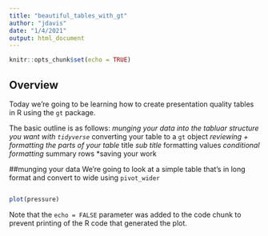 ```yaml
---
title: "beautiful_tables_with_gt"
author: "jdavis"
date: "1/4/2021"
output: html_document
---
```


```r
knitr::opts_chunk$set(echo = TRUE)
```

## Overview

Today we're going to be learning how to create presentation quality tables in R using the `gt` package. 


The basic outline is as follows:
  *munging your data into the tabluar structure you want with `tidyverse`
  *converting your table to a `gt` object
  *reviewing + formatting the parts of your table
    *title
    *sub title
    *formatting values
    *conditional formatting
  *summary rows
  *saving your work
  
  
##munging your data
  We're going to look at a simple table that's in long format and convert to wide using `pivot_wider`
  
```r


```
  
  



```r
plot(pressure)
```

Note that the `echo = FALSE` parameter was added to the code chunk to prevent printing of the R code that generated the plot.
